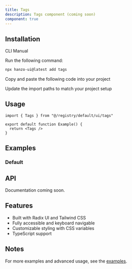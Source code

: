 ```yaml
---
title: Tags
description: Tags component (coming soon)
component: true
---
```


<ComponentPreview name="tags-demo" />

## Installation

<Tabs defaultValue="cli">

<TabsList>
  <TabsTrigger value="cli">CLI</TabsTrigger>
  <TabsTrigger value="manual">Manual</TabsTrigger>
</TabsList>

<TabsContent value="cli">

<Steps>

<Step>Run the following command:</Step>

```bash
npx hanzo-ui@latest add tags
```

</Steps>

</TabsContent>

<TabsContent value="manual">

<Steps>

<Step>Copy and paste the following code into your project</Step>

<ComponentSource name="tags" />

<Step>Update the import paths to match your project setup</Step>

</Steps>

</TabsContent>

</Tabs>

## Usage

```tsx
import { Tags } from "@/registry/default/ui/tags"

export default function Example() {
  return <Tags />
}
```

## Examples

### Default

<ComponentPreview name="tags-demo" />

## API

Documentation coming soon.

## Features

- Built with Radix UI and Tailwind CSS
- Fully accessible and keyboard navigable
- Customizable styling with CSS variables
- TypeScript support

## Notes

For more examples and advanced usage, see the [examples](/examples).

